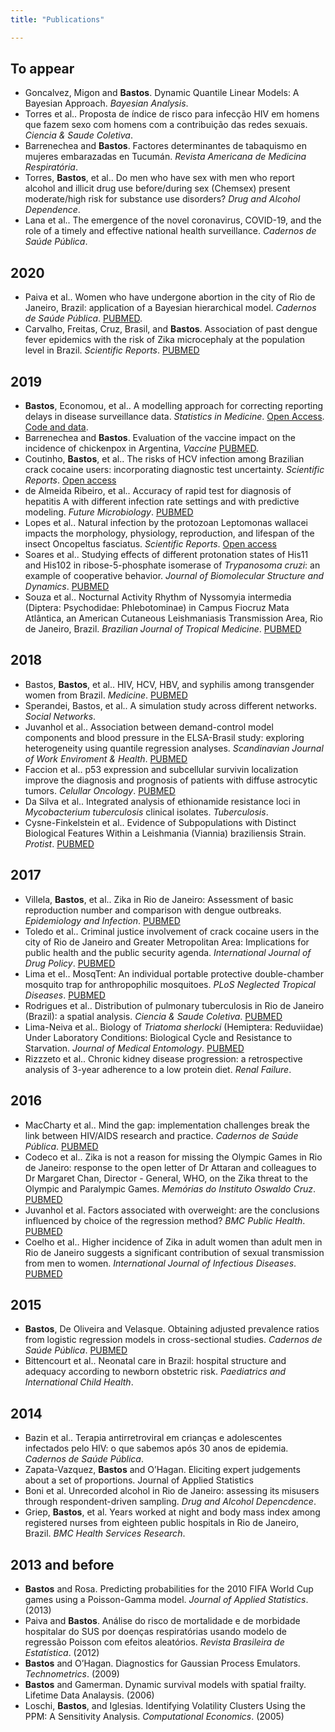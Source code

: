 ```yaml
---
title: "Publications"

---
```



## To appear

  - Goncalvez, Migon and **Bastos**. Dynamic Quantile Linear Models: A Bayesian Approach. *Bayesian Analysis*.
  - Torres et al.. Proposta de índice de risco para infecção HIV em homens que fazem sexo com homens com a contribuição das redes sexuais. *Ciencia & Saude Coletiva*.
  - Barrenechea and **Bastos**. Factores determinantes de tabaquismo en mujeres embarazadas en Tucumán. *Revista Americana de Medicina Respiratória*.
  - Torres, **Bastos**, et al.. Do men who have sex with men who report alcohol and illicit drug use before/during sex (Chemsex) present moderate/high risk for substance use disorders? *Drug and Alcohol Dependence*.
  - Lana et al.. The emergence of the novel coronavirus, COVID-19, and the role of a timely and effective national health surveillance. *Cadernos de Saúde Pública*. 

## 2020

  - Paiva et al.. Women who have undergone abortion in the city of Rio de Janeiro, Brazil: application of a Bayesian hierarchical model. *Cadernos de Saúde Pública*. [PUBMED](https://www.ncbi.nlm.nih.gov/pubmed/32049124).
  - Carvalho, Freitas, Cruz, Brasil, and **Bastos**. Association of past dengue fever epidemics with the risk of Zika microcephaly at the population level in Brazil. *Scientific Reports*.  [PUBMED](https://www.ncbi.nlm.nih.gov/pubmed/32019953)


## 2019

  - **Bastos**, Economou, et al.. A modelling approach for correcting reporting delays in disease surveillance data. *Statistics in Medicine*. [Open Access](https://onlinelibrary.wiley.com/doi/full/10.1002/sim.8303). [Code and data](https://github.com/lsbastos/Delay).
  - Barrenechea and **Bastos**. Evaluation of the vaccine impact on the incidence of chickenpox in Argentina, *Vaccine* [PUBMED](https://www.ncbi.nlm.nih.gov/pubmed/31630938).
  - Coutinho, **Bastos**, et al.. The risks of HCV infection among Brazilian crack cocaine users: incorporating diagnostic test uncertainty. *Scientific Reports*. [Open access](https://www.nature.com/articles/s41598-018-35657-0)
  - de Almeida Ribeiro, et al.. Accuracy of rapid test for diagnosis of hepatitis A with different infection rate settings and with predictive modeling. *Future Microbiology*. [PUBMED](https://www.ncbi.nlm.nih.gov/pubmed/30663895)
  - Lopes et al.. Natural infection by the protozoan Leptomonas wallacei impacts the morphology, physiology, reproduction, and lifespan of the insect Oncopeltus fasciatus. *Scientific Reports*. [Open access](https://www.nature.com/articles/s41598-019-53678-1)
  - Soares et al.. Studying effects of different protonation states of His11 and His102 in ribose-5-phosphate isomerase of _Trypanosoma cruzi_: an example of cooperative behavior. *Journal of Biomolecular Structure and Dynamics*. [PUBMED](https://www.ncbi.nlm.nih.gov/pubmed/31184542)
  - Souza et al.. Nocturnal Activity Rhythm of Nyssomyia intermedia (Diptera: Psychodidae: Phlebotominae) in Campus Fiocruz Mata Atlântica, an American Cutaneous Leishmaniasis Transmission Area, Rio de Janeiro, Brazil. *Brazilian Journal of Tropical Medicine*. [PUBMED](https://www.ncbi.nlm.nih.gov/pubmed/31188913)

## 2018

  - Bastos, **Bastos**, et al.. HIV, HCV, HBV, and syphilis among transgender women from Brazil. *Medicine*. [PUBMED](https://www.ncbi.nlm.nih.gov/pubmed/29794601)
  - Sperandei, Bastos, et al.. A simulation study across different networks. *Social Networks*.
  - Juvanhol et al.. Association between demand-control model components and blood pressure in the ELSA-Brasil study: exploring heterogeneity using quantile regression analyses. *Scandinavian Journal of Work Enviroment & Health*. [PUBMED](https://www.ncbi.nlm.nih.gov/pubmed/30074051)
  - Faccion et al.. p53 expression and subcellular survivin localization improve the diagnosis and prognosis of patients with diffuse astrocytic tumors. *Celullar Oncology*. [PUBMED](https://www.ncbi.nlm.nih.gov/pubmed/29374392)
  - Da Silva et al.. Integrated analysis of ethionamide resistance loci in _Mycobacterium tuberculosis_ clinical isolates. *Tuberculosis*. 
  - Cysne-Finkelstein et al.. Evidence of Subpopulations with Distinct Biological Features Within a Leishmania (Viannia) braziliensis Strain. *Protist*. [PUBMED](https://www.ncbi.nlm.nih.gov/pubmed/29482071)


## 2017

  - Villela, **Bastos**, et al.. Zika in Rio de Janeiro: Assessment of basic reproduction number and comparison with dengue outbreaks. *Epidemiology and Infection*. [PUBMED](https://www.ncbi.nlm.nih.gov/pubmed/28240195)
  - Toledo et al.. Criminal justice involvement of crack cocaine users in the city of Rio de Janeiro and Greater Metropolitan Area: Implications for public health and the public security agenda. *International Journal of Drug Policy*. [PUBMED](https://www.ncbi.nlm.nih.gov/pubmed/28961496)
  - Lima et el.. MosqTent: An individual portable protective double-chamber mosquito trap for anthropophilic mosquitoes. *PLoS Neglected Tropical Diseases*. [PUBMED](https://www.ncbi.nlm.nih.gov/pubmed/)
  - Rodrigues et al.. Distribution of pulmonary tuberculosis in Rio de Janeiro (Brazil): a spatial analysis. *Ciencia & Saude Coletiva*. [PUBMED](https://www.ncbi.nlm.nih.gov/pubmed/29267729)
  - Lima-Neiva et al.. Biology of _Triatoma sherlocki_ (Hemiptera: Reduviidae) Under Laboratory Conditions: Biological Cycle and Resistance to Starvation. *Journal of Medical Entomology*. [PUBMED](https://www.ncbi.nlm.nih.gov/pubmed/28399226)
  - Rizzzeto et al.. Chronic kidney disease progression: a retrospective analysis of 3-year adherence to a low protein diet. *Renal Failure*.

## 2016

  - MacCharty et al.. Mind the gap: implementation challenges break the link between HIV/AIDS research and practice. *Cadernos de Saúde Pública*. [PUBMED]( https://www.ncbi.nlm.nih.gov/pubmed/27828609) 
  - Codeco et al.. Zika is not a reason for missing the Olympic Games in Rio de Janeiro: response to the open letter of Dr Attaran and colleagues to Dr Margaret Chan, Director - General, WHO, on the Zika threat to the Olympic and Paralympic Games. *Memórias do Instituto Oswaldo Cruz*. [PUBMED](https://www.ncbi.nlm.nih.gov/pubmed/27304097)
  - Juvanhol et al. Factors associated with overweight: are the conclusions influenced by choice of the regression method? *BMC Public Health*. [PUBMED](https://www.ncbi.nlm.nih.gov/pubmed/27461119)
  - Coelho et al.. Higher incidence of Zika in adult women than adult men in Rio de Janeiro suggests a significant contribution of sexual transmission from men to women. *International Journal of Infectious Diseases*. [PUBMED]( https://www.ncbi.nlm.nih.gov/pubmed/27664930)

## 2015

  - **Bastos**, De Oliveira and Velasque. Obtaining adjusted prevalence ratios from logistic regression models in cross-sectional studies. *Cadernos de Saúde Pública*. [PUBMED](https://www.ncbi.nlm.nih.gov/pubmed/25859716) 
  - Bittencourt et al.. Neonatal care in Brazil: hospital structure and adequacy according to newborn obstetric risk. *Paediatrics and International Child Health*.

## 2014

  - Bazin et al.. Terapia antirretroviral em crianças e adolescentes infectados pelo HIV: o que sabemos após 30 anos de epidemia. *Cadernos de Saúde Pública*.
  - Zapata-Vazquez, **Bastos** and O'Hagan. Eliciting expert judgements about a set of proportions. Journal of Applied Statistics
  - Boni et al. Unrecorded alcohol in Rio de Janeiro: assessing its misusers through respondent-driven sampling. *Drug and Alcohol Depencdence*.
  - Griep, **Bastos**, et al. Years worked at night and body mass index among registered nurses from eighteen public hospitals in Rio de Janeiro, Brazil. *BMC Health Services Research*.
  
## 2013 and before

  - **Bastos** and Rosa. Predicting probabilities for the 2010 FIFA World Cup games using a Poisson-Gamma model. *Journal of Applied Statistics*. (2013)
  - Paiva and **Bastos**. Análise do risco de mortalidade e de morbidade hospitalar do SUS por doenças respiratórias usando modelo de regressão Poisson com efeitos aleatórios. *Revista Brasileira de Estatística*. (2012)
  - **Bastos** and O'Hagan. Diagnostics for Gaussian Process Emulators. *Technometrics*. (2009)
  - **Bastos** and Gamerman. Dynamic survival models with spatial frailty. Lifetime Data Analaysis. (2006)
  - Loschi, **Bastos**, and Iglesias. Identifying Volatility Clusters Using the PPM: A Sensitivity Analysis. *Computational Economics*. (2005)
